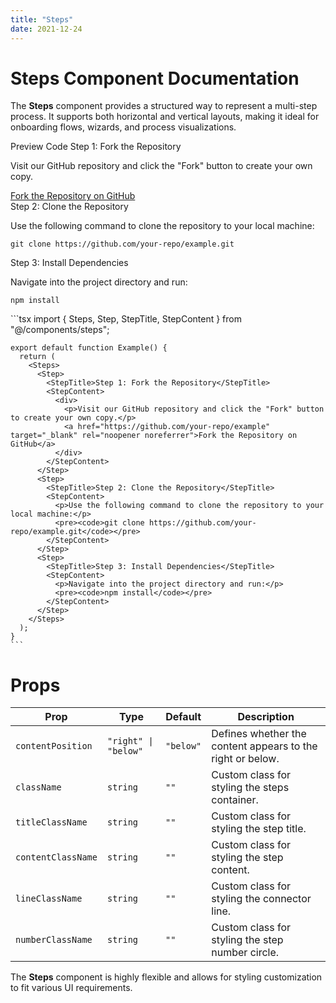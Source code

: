 ```yaml
---
title: "Steps"
date: 2021-12-24
---
```


# Steps Component Documentation

The **Steps** component provides a structured way to represent a multi-step process. It supports both horizontal and vertical layouts, making it ideal for onboarding flows, wizards, and process visualizations.

<Tabs defaultValue="preview" size="sm" className="w-full">
  <TabsList className="grid w-[30%] grid-cols-2">
    <Tab value="preview">Preview</Tab>
    <Tab value="code">Code</Tab>
  </TabsList>
  <TabsContent value="preview">
    <Preview>
      <Steps>
        <Step>
          <StepTitle>Step 1: Fork the Repository</StepTitle>
          <StepContent>
            <div>
              <p>Visit our GitHub repository and click the "Fork" button to create your own copy.</p>
              <a href="https://github.com/your-repo/example" target="_blank" rel="noopener noreferrer">Fork the Repository on GitHub</a>
            </div>
          </StepContent>
        </Step>
        <Step>
          <StepTitle>Step 2: Clone the Repository</StepTitle>
          <StepContent>
            <p>Use the following command to clone the repository to your local machine:</p>
            <pre><code>git clone https://github.com/your-repo/example.git</code></pre>
          </StepContent>
        </Step>
        <Step>
          <StepTitle>Step 3: Install Dependencies</StepTitle>
          <StepContent>
            <p>Navigate into the project directory and run:</p>
            <pre><code>npm install</code></pre>
          </StepContent>
        </Step>
      </Steps>
    </Preview>
  </TabsContent>
  <TabsContent value="code">
    ```tsx
    import { Steps, Step, StepTitle, StepContent } from "@/components/steps";

    export default function Example() {
      return (
        <Steps>
          <Step>
            <StepTitle>Step 1: Fork the Repository</StepTitle>
            <StepContent>
              <div>
                <p>Visit our GitHub repository and click the "Fork" button to create your own copy.</p>
                <a href="https://github.com/your-repo/example" target="_blank" rel="noopener noreferrer">Fork the Repository on GitHub</a>
              </div>
            </StepContent>
          </Step>
          <Step>
            <StepTitle>Step 2: Clone the Repository</StepTitle>
            <StepContent>
              <p>Use the following command to clone the repository to your local machine:</p>
              <pre><code>git clone https://github.com/your-repo/example.git</code></pre>
            </StepContent>
          </Step>
          <Step>
            <StepTitle>Step 3: Install Dependencies</StepTitle>
            <StepContent>
              <p>Navigate into the project directory and run:</p>
              <pre><code>npm install</code></pre>
            </StepContent>
          </Step>
        </Steps>
      );
    }
    ```
  </TabsContent>
</Tabs>

# Props

| Prop               | Type                                      | Default    | Description                                                   |
|--------------------|-----------------------------------------|------------|---------------------------------------------------------------|
| `contentPosition`  | `"right" \| "below"`                   | `"below"`  | Defines whether the content appears to the right or below.   |
| `className`        | `string`                                | `""`       | Custom class for styling the steps container.               |
| `titleClassName`   | `string`                                | `""`       | Custom class for styling the step title.                    |
| `contentClassName` | `string`                                | `""`       | Custom class for styling the step content.                  |
| `lineClassName`    | `string`                                | `""`       | Custom class for styling the connector line.                |
| `numberClassName`  | `string`                                | `""`       | Custom class for styling the step number circle.            |

The **Steps** component is highly flexible and allows for styling customization to fit various UI requirements.

